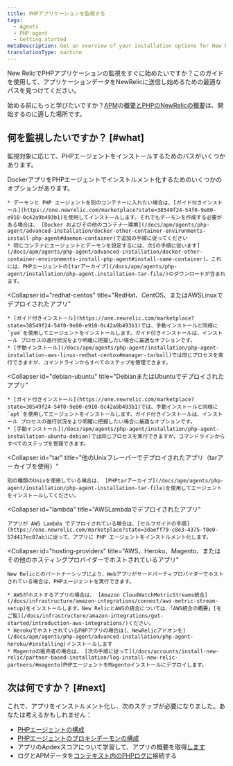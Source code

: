 ```yaml
---
title: PHPアプリケーションを監視する
tags:
  - Agents
  - PHP agent
  - Getting started
metaDescription: Get an overview of your installation options for New Relic's PHP agent.
translationType: machine
---
```


New RelicでPHPアプリケーションの監視をすぐに始めたいですか？このガイドを使用して、アプリケーションデータをNewRelicに送信し始めるための最適なパスを見つけてください。

始める前にもっと学びたいですか？[APM](/docs/apm/new-relic-apm/getting-started/introduction-apm)の[概要とPHPのNewRelicの概要](/docs/apm/agents/php-agent/getting-started/introduction-new-relic-php)は、開始するのに適した場所です。

## 何を監視したいですか？ [#what]

監視対象に応じて、PHPエージェントをインストールするためのパスがいくつかあります。

<CollapserGroup>
  <Collapser
    id="docker"
    title="Dockerコンテナにデプロイされたアプリ"
  >
    DockerアプリをPHPエージェントでインストルメント化するためのいくつかのオプションがあります。

    * デーモンと PHP エージェントを別のコンテナーに入れたい場合は、[ガイド付きインストール](https://one.newrelic.com/marketplace?state=38549f24-54f0-9e80-e910-0c42a9b493b1)を使用してインストールします。それでもデーモンを作成する必要がある場合は、 [Docker およびその他のコンテナー環境](/docs/apm/agents/php-agent/advanced-installation/docker-other-container-environments-install-php-agent#daemon-container)で追加の手順に従ってください
    * 同じコンテナにエージェントとデーモンを設定するには、次[の手順に従います](/docs/apm/agents/php-agent/advanced-installation/docker-other-container-environments-install-php-agent#install-same-container)。これには、PHPエージェントの[tarアーカイブ](/docs/apm/agents/php-agent/installation/php-agent-installation-tar-file/)のダウンロードが含まれます。
  </Collapser>

  <Collapser
    id="redhat-centos"
    title="RedHat、CentOS、またはAWSLinuxでデプロイされたアプリ"
  >
    * [ガイド付きインストール](https://one.newrelic.com/marketplace?state=38549f24-54f0-9e80-e910-0c42a9b493b1)では、手動インストールと同様に`yum`を使用してエージェントをインストールします。ガイド付きインストールは、インストール プロセスの進行状況をより明確に把握したい場合に最適なオプションです。
    * [手動インストール](/docs/apm/agents/php-agent/installation/php-agent-installation-aws-linux-redhat-centos#manager-tarball)では同じプロセスを実行できますが、コマンドラインからすべてのステップを管理できます。
  </Collapser>

  <Collapser
    id="debian-ubuntu"
    title="DebianまたはUbuntuでデプロイされたアプリ"
  >
    * [ガイド付きインストール](https://one.newrelic.com/marketplace?state=38549f24-54f0-9e80-e910-0c42a9b493b1)では、手動インストールと同様に`apt`を使用してエージェントをインストールします。ガイド付きインストールは、インストール プロセスの進行状況をより明確に把握したい場合に最適なオプションです。
    * [手動インストール](/docs/apm/agents/php-agent/installation/php-agent-installation-ubuntu-debian)では同じプロセスを実行できますが、コマンドラインからすべてのステップを管理できます。
  </Collapser>

  <Collapser
    id="tar"
    title="他のUnixフレーバーでデプロイされたアプリ（tarアーカイブを使用）"
  >
    別の種類のUnixを使用している場合は、 [PHPtarアーカイブ](/docs/apm/agents/php-agent/installation/php-agent-installation-tar-file)を使用してエージェントをインストールしてください。
  </Collapser>

  <Collapser
    id="lambda"
    title="AWSLambdaでデプロイされたアプリ"
  >
    アプリが AWS Lambda でデプロイされている場合は、[セルフガイドの手順](https://one.newrelic.com/marketplace?state=3daeff79-c8e3-4375-f0e0-57d417ec07ab)に従って、アプリに PHP エージェントをインストルメント化します。
  </Collapser>

  <Collapser
    id="hosting-providers"
    title="AWS、Heroku、Magento、またはその他のホスティングプロバイダーでホストされているアプリ"
  >
    New Relicとのパートナーシップにより、Webアプリがサードパーティプロバイダーでホストされている場合は、PHPエージェントを実行できます。

    * AWSがホストするアプリの場合は、 [Amazon CloudWatchMetricStreams統合](/docs/infrastructure/amazon-integrations/connect/aws-metric-stream-setup)をインストールします。New RelicとAWSの統合については、「AWS統合の概要」[をご覧](/docs/infrastructure/amazon-integrations/get-started/introduction-aws-integrations/)ください。
    * HerokuでホストされているPHPアプリの場合は[、NewRelicアドオンを](/docs/apm/agents/php-agent/advanced-installation/php-agent-heroku/#installing)インストールします
    * Magentoの販売者の場合は、 [次の手順に従って](/docs/accounts/install-new-relic/partner-based-installation/log-install-new-relic-partners/#magento)PHPエージェントをMagentoインストールにデプロイします。
  </Collapser>
</CollapserGroup>

## 次は何ですか？ [#next]

これで、アプリをインストルメント化し、次のステップが必要になりました。あなたは考えるかもしれません：

* [PHPエージェントの構成](/docs/apm/agents/php-agent/configuration/php-agent-configuration/)
* [PHPエージェントのプロキシデーモンの構成](/docs/apm/agents/php-agent/configuration/proxy-daemon-newreliccfg-settings/)
* アプリのApdexスコアについて学習して、アプリの概要を取得[します](/docs/apm/apm-ui-pages/monitoring/apm-summary-page-view-transaction-apdex-usage-data/)
* ログとAPMデータを[コンテキスト内のPHPログに](/docs/logs/logs-context/configure-logs-context-php/)接続する